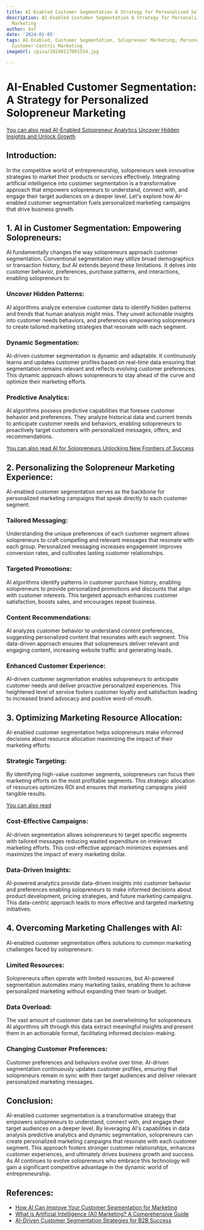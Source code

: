 ```yaml
---
title: AI-Enabled Customer Segmentation A Strategy for Personalized Solopreneur Marketing
description: AI-Enabled Customer Segmentation A Strategy for Personalized Solopreneur
  Marketing
author: Usf
date: '2024-01-05'
tags: AI-Enabled, Customer Segmentation, Solopreneur Marketing, Personalized Marketing,
  Customer-Centric Marketing
imageUrl: /pixa/20240117001554.jpg

---
```

# AI-Enabled Customer Segmentation: A Strategy for  Personalized Solopreneur Marketing

[You can also  read AI-Enabled Solopreneur Analytics Uncover  Hidden Insights and Unlock Growth](AI-Enabled%20Solopreneur%20Analytics%20Uncover%20Hidden%20Insights%20and%20Unlock%20Growth)


## Introduction:
In the competitive world of entrepreneurship, solopreneurs seek innovative strategies to market their products or services effectively. Integrating artificial intelligence into customer segmentation is a transformative approach that empowers solopreneurs to understand, connect  with,  and engage their target  audiences on a deeper level. Let's explore how AI-enabled customer segmentation fuels personalized marketing campaigns that drive business growth.

## 1. AI  in Customer Segmentation: Empowering Solopreneurs:
AI fundamentally changes the way solopreneurs approach customer segmentation. Conventional segmentation may utilize broad demographics or transaction history, but AI extends beyond these limitations. It delves into customer behavior, preferences, purchase patterns, and interactions,  enabling solopreneurs to:

### Uncover  Hidden Patterns:
AI algorithms analyze extensive customer data to identify hidden patterns and trends that human analysis might miss. They unveil actionable insights into customer needs behaviors, and preferences empowering solopreneurs to  create tailored marketing strategies that resonate with each segment.

### Dynamic Segmentation:
AI-driven customer segmentation is dynamic and adaptable. It  continuously learns and updates customer  profiles based on real-time data ensuring that segmentation remains  relevant  and reflects evolving customer preferences. This dynamic approach allows solopreneurs to  stay ahead  of the curve and optimize their marketing  efforts.

### Predictive Analytics:
AI algorithms  possess predictive capabilities that foresee customer behavior and preferences. They  analyze historical data and current trends to  anticipate customer needs and behaviors, enabling solopreneurs to proactively target customers  with personalized messages, offers, and  recommendations.

[You can also read AI for Solopreneurs  Unlocking New Frontiers of Success](AI%20for%20Solopreneurs%20Unlocking%20New%20Frontiers%20of%20Success)


##  2. Personalizing  the  Solopreneur Marketing  Experience:
AI-enabled  customer segmentation serves as the backbone for personalized marketing campaigns that speak directly to each customer segment:

### Tailored Messaging:
Understanding the unique preferences of each customer segment allows solopreneurs to craft compelling  and relevant messages that resonate with each  group.  Personalized messaging increases engagement improves conversion rates, and cultivates lasting  customer relationships.

### Targeted Promotions:
AI algorithms identify patterns in customer purchase history, enabling solopreneurs to provide personalized promotions and discounts that align with customer interests. This targeted approach enhances customer satisfaction,  boosts sales,  and encourages repeat business.

### Content Recommendations:
AI analyzes customer  behavior to understand  content preferences, suggesting personalized content that  resonates with each segment. This data-driven approach ensures  that solopreneurs deliver relevant and engaging  content, increasing website traffic and generating leads.

### Enhanced Customer Experience:
AI-driven customer segmentation enables solopreneurs to anticipate  customer needs and deliver proactive personalized experiences. This heightened level  of service fosters customer loyalty and satisfaction leading to increased brand advocacy and  positive word-of-mouth.

## 3. Optimizing  Marketing Resource Allocation:
AI-enabled customer segmentation helps solopreneurs make informed decisions about resource allocation maximizing the impact of their marketing efforts:

### Strategic Targeting:
By identifying high-value customer  segments, solopreneurs can focus their marketing efforts  on the most profitable segments. This strategic allocation of resources optimizes ROI and ensures that marketing campaigns yield tangible results.

[You can also read ]()


### Cost-Effective Campaigns:
AI-driven segmentation allows  solopreneurs  to target specific  segments with  tailored messages reducing wasted expenditure on irrelevant marketing efforts. This cost-effective approach  minimizes expenses and maximizes the impact of every marketing dollar.

### Data-Driven Insights:
AI-powered analytics provide data-driven insights into customer behavior and preferences enabling solopreneurs  to make informed decisions about product  development, pricing  strategies, and future marketing campaigns. This data-centric approach leads to more effective and targeted marketing  initiatives.

## 4. Overcoming Marketing Challenges with AI:
AI-enabled customer  segmentation offers solutions to common marketing challenges faced by  solopreneurs:

### Limited Resources:
Solopreneurs often operate with limited resources, but AI-powered segmentation automates many marketing tasks, enabling them to achieve personalized marketing  without expanding their team or budget.

###  Data Overload:
The vast amount of customer data can  be  overwhelming for solopreneurs. AI algorithms sift through this data  extract  meaningful insights and present them  in an actionable format, facilitating informed decision-making.

### Changing Customer Preferences:
Customer preferences and behaviors evolve over time. AI-driven segmentation continuously updates customer profiles, ensuring that solopreneurs remain  in sync with their target audiences and deliver relevant personalized marketing messages.

## Conclusion:
AI-enabled customer segmentation is a transformative  strategy that empowers  solopreneurs to understand, connect with, and  engage  their target audiences on a deeper level. By leveraging AI's capabilities in data analysis  predictive analytics and dynamic segmentation, solopreneurs can create personalized  marketing campaigns that resonate with each customer segment. This approach  fosters stronger customer relationships, enhances customer experiences, and ultimately drives business growth and success. As AI continues to evolve  solopreneurs who embrace  this technology will gain a significant competitive advantage in the dynamic world of entrepreneurship.

## References:
- [How AI Can Improve Your Customer Segmentation for Marketing](https://www.linkedin.com/pulse/how-ai-can-improve-your-customer-segmentation-marketing-addllyai)
- [What is Artificial Intelligence (AI) Marketing? A Comprehensive Guide](https://imagebuildingmedia.com/internet-marketing/what-is-artificial-intelligence-marketing-a-comprehensive-guide)
- [AI-Driven Customer Segmentation Strategies for B2B Success](https://www.b2brocket.ai/blog-posts/ai-driven-customer-segmentation-strategies-for-b2b-success)
